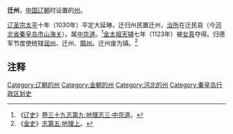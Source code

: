 '''迁州'''，[[中国|中国]][[辽朝|辽朝]]时设置的[[州|州]]。

[[辽圣宗|辽圣宗]][[太平_(辽朝)|太平]]十年（1030年）平定大延琳，迁归州民置迁州，[[治所|治所]]在迁民县（今[[河北省|河北省]][[秦皇岛市|秦皇岛市]][[山海关|山海关]]）。属[[中京道|中京道]]。<ref>《[[辽史|辽史]]》[http://gj.zdic.net/archive.php?aid=8092 卷三十九志第九·地理志三·中京道]。</ref>[[金太祖|金太祖]][[天辅_(金朝)|天辅]]七年（1123年）被[[女真|女真]]夺得。归德军节度使统辖[[润州_(辽朝)|润州]]、迁州、[[隰州_(辽朝)|隰州]]。迁州废为镇。<ref>《[[金史|金史]]》[http://www.guoxue.com/shibu/24shi/jingshi/js_024.htm 志第五·地理上]。</ref>

==注释==
{{Reflist}}

{{辽朝行政区划|nocat}}
{{河北行政区划小作品}}
[[Category:辽朝的州|Category:辽朝的州]]
[[Category:金朝的州|Category:金朝的州]]
[[Category:河北的州|Category:河北的州]]
[[Category:秦皇岛行政区划史|Category:秦皇岛行政区划史]]
